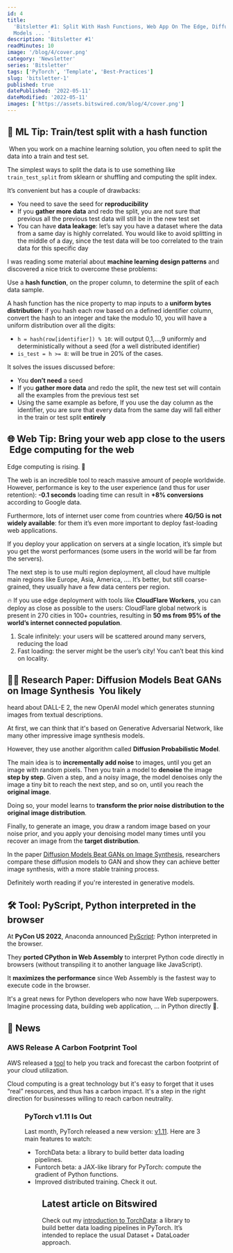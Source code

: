 ```yaml
---
id: 4
title:
  'Bitsletter #1: Split With Hash Functions, Web App On The Edge, Diffusion
  Models ... '
description: 'Bitsletter #1'
readMinutes: 10
image: '/blog/4/cover.png'
category: 'Newsletter'
series: 'Bitsletter'
tags: ['PyTorch', 'Template', 'Best-Practices']
slug: 'bitsletter-1'
published: true
datePublished: '2022-05-11'
dateModified: '2022-05-11'
images: ['https://assets.bitswired.com/blog/4/cover.png']
---
```


## 🧠 ML Tip: Train/test split with a hash function

­ When you work on a machine learning solution, you often need to split the data
into a train and test set.

The simplest ways to split the data is to use something like `train_test_split`
from sklearn or shuffling and computing the split index.

It’s convenient but has a couple of drawbacks:

- You need to save the seed for **reproducibility**
- If you **gather more data** and redo the split, you are not sure that previous
  all the previous test data will still be in the new test set
- You can have **data leakage**: let’s say you have a dataset where the data
  from a same day is highly correlated. You would like to avoid splitting in the
  middle of a day, since the test data will be too correlated to the train data
  for this specific day

I was reading some material about **machine learning design patterns** and
discovered a nice trick to overcome these problems:

Use a **hash function**, on the proper column, to determine the split of each
data sample.

A hash function has the nice property to map inputs to a **uniform bytes
distribution**: if you hash each row based on a defined identifier column,
convert the hash to an integer and take the modulo 10, you will have a uniform
distribution over all the digits:

- `h = hash(row[identifier]) % 10`: will output 0,1,…,9 uniformly and
  deterministically without a seed (for a well distributed identifier)
- `is_test = h >= 8`: will be true in 20% of the cases.

It solves the issues discussed before:

- You **don’t need** a seed
- If you **gather more data** and redo the split, the new test set will contain
  all the examples from the previous test set
- Using the same example as before, If you use the day column as the identifier,
  you are sure that every data from the same day will fall either in the train
  or test split **entirely**

## 🌐 Web Tip: Bring your web app close to the users ­ Edge computing for the web

Edge computing is rising. 🚀

The web is an incredible tool to reach massive amount of people worldwide.
However, performance is key to the user experience (and thus for user
retention): **-0.1 seconds** loading time can result in **+8% conversions**
according to Google data.

Furthermore, lots of internet user come from countries where **4G/5G is not
widely available**: for them it’s even more important to deploy fast-loading web
applications.

If you deploy your application on servers at a single location, it’s simple but
you get the worst performances (some users in the world will be far from the
servers).

The next step is to use multi region deployment, all cloud have multiple main
regions like Europe, Asia, America, .... It’s better, but still coarse-grained,
they usually have a few data centers per region.

🔥 If you use edge deployment with tools like **CloudFlare Workers**, you can
deploy as close as possible to the users: CloudFlare global network is present
in 270 cities in 100+ countries, resulting in **50 ms from 95% of the world’s
internet connected population**.

1. Scale infinitely: your users will be scattered around many servers, reducing
   the load
1. Fast loading: the server might be the user’s city! You can’t beat this kind
   on locality.

## 👩‍🔬 Research Paper: Diffusion Models Beat GANs on Image Synthesis ­ You likely

heard about DALL-E 2, the new OpenAI model which generates stunning images from
textual descriptions.

At first, we can think that it's based on Generative Adversarial Network, like
many other impressive image synthesis models.

However, they use another algorithm called **Diffusion Probabilistic Model**.

The main idea is to **incrementally add noise** to images, until you get an
image with random pixels. Then you train a model to **denoise** the image **step
by step**. Given a step, and a noisy image, the model denoises only the image a
tiny bit to reach the next step, and so on, until you reach the **original
image**.

Doing so, your model learns to **transform the prior noise distribution to the
original image distribution**.

Finally, to generate an image, you draw a random image based on your noise
prior, and you apply your denoising model many times until you recover an image
from the **target distribution**.

In the paper
[Diffusion Models Beat GANs on Image Synthesis](https://arxiv.org/abs/2105.05233),
researchers compare these diffusion models to GAN and show they can achieve
better image synthesis, with a more stable training process.

Definitely worth reading if you're interested in generative models.

## 🛠️ Tool: PyScript, Python interpreted in the browser

­At **PyCon US 2022**, Anaconda announced [PyScript](https://pyscript.net/):
Python interpreted in the browser.

They **ported CPython in Web Assembly** to interpret Python code directly in
browsers (without transpiling it to another language like JavaScript).

It **maximizes the performance** since Web Assembly is the fastest way to
execute code in the browser.

It's a great news for Python developers who now have Web superpowers. Imagine
processing data, building web application, … in Python directly 🚀.

## 📰 News

### AWS Release A Carbon Footprint Tool

AWS released a
[tool](https://aws.amazon.com/aws-cost-management/aws-customer-carbon-footprint-tool/)
to help you track and forecast the carbon footprint of your cloud utilization.

Cloud computing is a great technology but it's easy to forget that it uses
“real” resources, and thus has a carbon impact. It's a step in the right
direction for businesses willing to reach carbon neutrality.

<Figure
  ratio={16 / 9}
  layout="fill"
  width="200px"
  objectFit="contain"
  src="/blog/4/aws-carbon-16-9.png"
  alt="AWS Release A Carbon Footprint Tool"
  title="AWS Release A Carbon Footprint Tool"
/>

### PyTorch v1.11 Is Out

Last month, PyTorch released a new version:
[v1.11](https://pytorch.org/blog/pytorch-1.11-released/). Here are 3 main
features to watch:

- TorchData beta: a library to build better data loading pipelines.
- Funtorch beta: a JAX-like library for PyTorch: compute the gradient of Python
  functions.
- Improved distributed training. Check it out.

<Figure
  ratio={16 / 9}
  layout="fill"
  objectFit="contain"
  src="/blog/4/pytorch-v11-16-9.png"
  alt="PyTorch v1.11 Is Out"
  title="PyTorch v1.11 Is Out"
/>

## Latest article on Bitswired

Check out my
[introduction to TorchData](/blog/introduction-to-torchdata-the-best-way-to-load-data-in-pytorch):
a library to build better data loading pipelines in PyTorch. It’s intended to
replace the usual Dataset + DataLoader approach.

<Figure
  ratio={16 / 9}
  layout="fill"
  objectFit="contain"
  src="/blog/3/cover.png"
  alt="Introduction to TorchData"
  title="Introduction to TorchData"
/>
